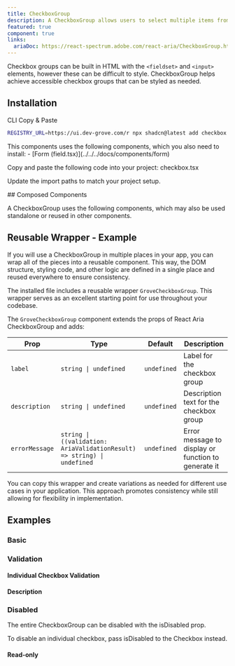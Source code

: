```yaml
---
title: CheckboxGroup
description: A CheckboxGroup allows users to select multiple items from a list of options.
featured: true
component: true
links:
  ariaDoc: https://react-spectrum.adobe.com/react-aria/CheckboxGroup.html
---
```


Checkbox groups can be built in HTML with the `<fieldset>` and `<input>` elements, however these can be difficult to style. CheckboxGroup helps achieve accessible checkbox groups that can be styled as needed.

<ComponentPreview name="checkbox-group-demo" />

## Installation

<Tabs defaultValue="cli">

<TabsList>
  <TabsTrigger value="cli">CLI</TabsTrigger>
  <TabsTrigger value="manual">Copy & Paste</TabsTrigger>
</TabsList>

<TabsContent value="cli">

```bash
REGISTRY_URL=https://ui.dev-grove.com/r npx shadcn@latest add checkbox
```

</TabsContent>

<TabsContent value="manual">

<Steps>

<Step>
  This components uses the following components, which you also need to install:
  - [Form (field.tsx)](../../../docs/components/form)
</Step>

<Step>Copy and paste the following code into your project: checkbox.tsx</Step>

<ComponentSource name="checkbox" />

<Step>Update the import paths to match your project setup.</Step>

</Steps>

</TabsContent>

</Tabs>
## Composed Components

A CheckboxGroup uses the following components, which may also be used standalone or reused in other components.

<ComponentCards>
  <ComponentCard component="label" />
  <ComponentCard component="checkbox" />
</ComponentCards>

## Reusable Wrapper - Example

If you will use a CheckboxGroup in multiple places in your app, you can wrap all of the pieces into a reusable component. This way, the DOM structure, styling code, and other logic are defined in a single place and reused everywhere to ensure consistency.

The installed file includes a reusable wrapper `GroveCheckboxGroup`. This wrapper serves as an excellent starting point for use throughout your codebase.

<ComponentPreview name="checkbox-group-reusable" />

The `GroveCheckboxGroup` component extends the props of React Aria CheckboxGroup and adds:

| Prop           | Type                                                                    | Default     | Description                                         |
| -------------- | ----------------------------------------------------------------------- | ----------- | --------------------------------------------------- |
| `label`        | `string \| undefined`                                                   | `undefined` | Label for the checkbox group                        |
| `description`  | `string \| undefined`                                                   | `undefined` | Description text for the checkbox group             |
| `errorMessage` | `string \| ((validation: AriaValidationResult) => string) \| undefined` | `undefined` | Error message to display or function to generate it |

You can copy this wrapper and create variations as needed for different use cases in your application. This approach promotes consistency while still allowing for flexibility in implementation.

## Examples

### Basic

<ComponentPreview name="checkbox-group-demo" />

### Validation

<ComponentPreview name="checkbox-group-validation" />

#### Individual Checkbox Validation

<ComponentPreview name="checkbox-group-individual-validation" />

#### Description

<ComponentPreview name="checkbox-group-description" />

### Disabled

The entire CheckboxGroup can be disabled with the isDisabled prop.

<ComponentPreview name="checkbox-group-disabled" />

To disable an individual checkbox, pass isDisabled to the Checkbox instead.

<ComponentPreview name="checkbox-group-disabled-individual" />

#### Read-only

<ComponentPreview name="checkbox-group-readonly" />
